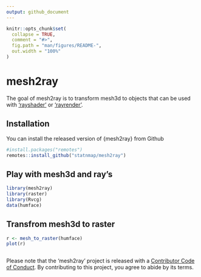 ```yaml
---
output: github_document
---
```


<!-- README.md is generated from README.Rmd. Please edit that file -->

```r
knitr::opts_chunk$set(
  collapse = TRUE,
  comment = "#>",
  fig.path = "man/figures/README-",
  out.width = "100%"
)
```
# mesh2ray

The goal of mesh2ray is to transform mesh3d to objects that can be used with ['rayshader'](https://github.com/tylermorganwall/rayshader) or ['rayrender'](https://github.com/tylermorganwall/rayrender).

## Installation

You can install the released version of {mesh2ray} from Github

``` r
#install.packages("remotes")
remotes::install_github("statnmap/mesh2ray")
```

## Play with mesh3d and ray's

```r
library(mesh2ray)
library(raster)
library(Rvcg)
data(humface)
```

## Transfrom mesh3d to raster

```r
r <- mesh_to_raster(humface)
plot(r)
```

```r

```


Please note that the 'mesh2ray' project is released with a [Contributor Code of Conduct](CODE_OF_CONDUCT.md). By contributing to this project, you agree to abide by its terms.
